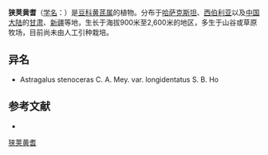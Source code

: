 {{Speciesbox
| name = 狭荚黄耆
| status = 
| status_system = 
| image =
| genus = Astragalus
| species = stenoceras
| authority = C. A. Mey.
| subdivision_ranks =[[变种|变种]]
| subdivision =
* 狭荚黄耆 ''A. s.'' var. ''stenoceras''
* [[长齿狭荚黄耆|长齿狭荚黄耆]] ''A. s.'' var. ''longidentatus''
}}

'''狭荚黄耆'''（[[学名|学名]]：{{lang|la|''Astragalus stenoceras''}}）是[[豆科|豆科]][[黄芪属|黄芪属]]的植物。分布于[[哈萨克斯坦|哈萨克斯坦]]、[[西伯利亚|西伯利亚]]以及[[中国大陆|中国大陆]]的[[甘肃|甘肃]]、[[新疆|新疆]]等地，生长于海拔900米至2,600米的地区，多生于山谷或草原牧场，目前尚未由人工引种栽培。

== 异名 ==
* Astragalus stenoceras C. A. Mey. var. longidentatus S. B. Ho

== 参考文献 ==
<div class="references-small">
* {{cite web| url =http://www.bioinfo.cn/db05/KmzwSpecies.php?action=view&id=15812| title =狭荚黄耆（原变种）| work =《中国高等植物数据库全库》| publisher =中国科学院微生物研究所| author =昆明植物研究所| accessdate =2009-02-25| deadurl =yes| archiveurl =https://web.archive.org/web/20160305034243/http://www.bioinfo.cn/db05/KmzwSpecies.php?action=view&id=15812| archivedate =2016-03-05}}
</div>
{{Taxonbar|from=Q15228128}}

[[Category:黄芪属|狭荚黄耆]]


{{植物小作品}}